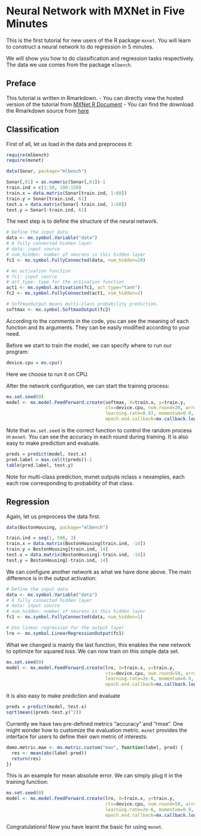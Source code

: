 Neural Network with MXNet in Five Minutes
=============================================

This is the first tutorial for new users of the R package `mxnet`. You will learn to construct a neural network to do regression in 5 minutes.

We will show you how to do classification and regression tasks respectively. The data we use comes from the package `mlbench`.

Preface
-------
This tutorial is written in Rmarkdown.
- You can directly view the hosted version of the tutorial from [MXNet R Document](http://mxnet.readthedocs.org/en/latest/R-package/fiveMinutesNeuralNetwork.html)
- You can find the download the Rmarkdown source from [here](https://github.com/dmlc/mxnet/blob/master/R-package/vignettes/fiveMinutesNeuralNetwork.Rmd)

## Classification

First of all, let us load in the data and preprocess it:

```r
require(mlbench)
require(mxnet)

data(Sonar, package="mlbench")

Sonar[,61] = as.numeric(Sonar[,61])-1
train.ind = c(1:50, 100:150)
train.x = data.matrix(Sonar[train.ind, 1:60])
train.y = Sonar[train.ind, 61]
test.x = data.matrix(Sonar[-train.ind, 1:60])
test.y = Sonar[-train.ind, 61]
```

The next step is to define the structure of the neural network.

```r
# Define the input data
data <- mx.symbol.Variable("data")
# A fully connected hidden layer
# data: input source
# num_hidden: number of neurons in this hidden layer
fc1 <- mx.symbol.FullyConnected(data, num_hidden=20)

# An activation function
# fc1: input source
# act_type: type for the activation function
act1 <- mx.symbol.Activation(fc1, act_type="tanh")
fc2 <- mx.symbol.FullyConnected(act1, num_hidden=2)

# SoftmaxOutput means multi-class probability prediction.
softmax <- mx.symbol.SoftmaxOutput(fc2)
```

According to the comments in the code, you can see the meaning of each function and its arguments. They can be easily modified according to your need.

Before we start to train the model, we can specify where to run our program:

```r
device.cpu = mx.cpu()
```

Here we choose to run it on CPU.

After the network configuration, we can start the training process:

```r
mx.set.seed(0)
model <- mx.model.FeedForward.create(softmax, X=train.x, y=train.y,
                                     ctx=device.cpu, num.round=20, array.batch.size=15,
                                     learning.rate=0.07, momentum=0.9, eval.metric=mx.metric.accuracy,
                                     epoch.end.callback=mx.callback.log.train.metric(100))
```

Note that `mx.set.seed` is the correct function to control the random process in `mxnet`. You can see the accuracy in each round during training. It is also easy to make prediction and evaluate.

```r
preds = predict(model, test.x)
pred.label = max.col(t(preds))-1
table(pred.label, test.y)
```

Note for multi-class prediction, mxnet outputs nclass x nexamples, each each row corresponding to probability of that class.

## Regression

Again, let us preprocess the data first.

```r
data(BostonHousing, package="mlbench")

train.ind = seq(1, 506, 3)
train.x = data.matrix(BostonHousing[train.ind, -14])
train.y = BostonHousing[train.ind, 14]
test.x = data.matrix(BostonHousing[-train.ind, -14])
test.y = BostonHousing[-train.ind, 14]
```

We can configure another network as what we have done above. The main difference is in the output activation:

```r
# Define the input data
data <- mx.symbol.Variable("data")
# A fully connected hidden layer
# data: input source
# num_hidden: number of neurons in this hidden layer
fc1 <- mx.symbol.FullyConnected(data, num_hidden=1)

# Use linear regression for the output layer
lro <- mx.symbol.LinearRegressionOutput(fc1)
```

What we changed is mainly the last function, this enables the new network to optimize for squared loss. We can now train on this simple data set.

```r
mx.set.seed(0)
model <- mx.model.FeedForward.create(lro, X=train.x, y=train.y,
                                     ctx=device.cpu, num.round=50, array.batch.size=20,
                                     learning.rate=2e-6, momentum=0.9, eval.metric=mx.metric.rmse,
                                     epoch.end.callback=mx.callback.log.train.metric(100))
```

It is also easy to make prediction and evaluate

```r
preds = predict(model, test.x)
sqrt(mean((preds-test.y)^2))
```

Currently we have two pre-defined metrics "accuracy" and "rmse". One might wonder how to customize the evaluation metric. `mxnet` provides the interface for users to define their own metric of interests:

```r
demo.metric.mae <- mx.metric.custom("mae", function(label, pred) {
  res <- mean(abs(label-pred))
  return(res)
})
```

This is an example for mean absolute error. We can simply plug it in the training function:

```r
mx.set.seed(0)
model <- mx.model.FeedForward.create(lro, X=train.x, y=train.y,
                                     ctx=device.cpu, num.round=50, array.batch.size=20,
                                     learning.rate=2e-6, momentum=0.9, eval.metric=demo.metric.mae,
                                     epoch.end.callback=mx.callback.log.train.metric(100))
```

Congratulations! Now you have learnt the basic for using `mxnet`.


